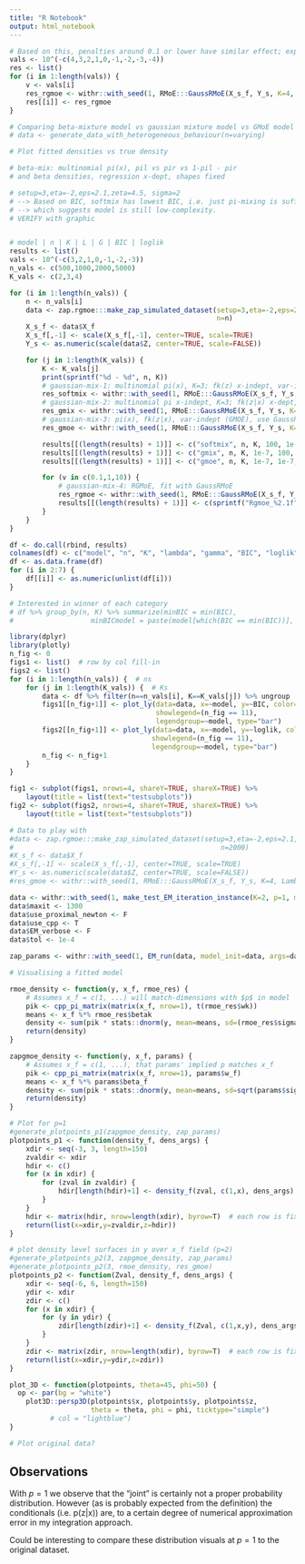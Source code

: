 ```yaml
---
title: "R Notebook"
output: html_notebook
---
```



```r
# Based on this, penalties around 0.1 or lower have similar effect; explodes around 2/3.
vals <- 10^(-c(4,3,2,1,0,-1,-2,-3,-4))
res <- list()
for (i in 1:length(vals)) {
    v <- vals[i]
    res_rgmoe <- withr::with_seed(1, RMoE:::GaussRMoE(X_s_f, Y_s, K=4, Lambda=v, Gamma=v))
    res[[i]] <- res_rgmoe
}
```

```r
# Comparing beta-mixture model vs gaussian mixture model vs GMoE model
# data <- generate_data_with_heterogeneous_behaviour(n=varying)

# Plot fitted densities vs true density

# beta-mix: multinomial pi(x), pil vs pir vs 1-pil - pir
# and beta densities, regression x-dept, shapes fixed

# setup=3,eta=-2,eps=2.1,zeta=4.5, sigma=2
# --> Based on BIC, softmix has lowest BIC, i.e. just pi-mixing is sufficient
# --> which suggests model is still low-complexity.
# VERIFY with graphic


# model | n | K | L | G | BIC | loglik
results <- list()
vals <- 10^(-c(3,2,1,0,-1,-2,-3))
n_vals <- c(500,1000,2000,5000)
K_vals <- c(2,3,4)

for (i in 1:length(n_vals)) {
    n <- n_vals[i]
    data <- zap.rgmoe:::make_zap_simulated_dataset(setup=3,eta=-2,eps=2.1,zeta=4.5, sigma=2,
                                                   n=n)
    X_s_f <- data$X_f
    X_s_f[,-1] <- scale(X_s_f[,-1], center=TRUE, scale=TRUE)
    Y_s <- as.numeric(scale(data$Z, center=TRUE, scale=FALSE))

    for (j in 1:length(K_vals)) {
        K <- K_vals[j]
        print(sprintf("%d - %d", n, K))
        # gaussian-mix-1: multinomial pi(x), K=3; fk(z) x-indept, var-indept
        res_softmix <- withr::with_seed(1, RMoE:::GaussRMoE(X_s_f, Y_s, K=K, Lambda=100, Gamma=1e-7))
        # gaussian-mix-2: multinomial pi x-indept, K=3; fk(z|x) x-dept, var-indept
        res_gmix <- withr::with_seed(1, RMoE:::GaussRMoE(X_s_f, Y_s, K=K, Lambda=1e-7, Gamma=100))
        # gaussian-mix-3: pi(x), fk(z|x), var-indept (GMOE), use GaussRMoE with tiny lambda, gamma
        res_gmoe <- withr::with_seed(1, RMoE:::GaussRMoE(X_s_f, Y_s, K=K, Lambda=1e-7, Gamma=1e-7))

        results[[(length(results) + 1)]] <- c("softmix", n, K, 100, 1e-7, res_softmix$BIC, res_softmix$loglik)
        results[[(length(results) + 1)]] <- c("gmix", n, K, 1e-7, 100, res_gmix$BIC, res_gmix$loglik)
        results[[(length(results) + 1)]] <- c("gmoe", n, K, 1e-7, 1e-7, res_gmoe$BIC, res_gmoe$loglik)

        for (v in c(0.1,1,10)) {
            # gaussian-mix-4: RGMoE, fit with GaussRMoE
            res_rgmoe <- withr::with_seed(1, RMoE:::GaussRMoE(X_s_f, Y_s, K=K, Lambda=v, Gamma=v))
            results[[(length(results) + 1)]] <- c(sprintf("Rgmoe_%2.1f", v), n, K, v, v, res_gmoe$BIC, res_gmoe$loglik)
        }
    }
}

df <- do.call(rbind, results)
colnames(df) <- c("model", "n", "K", "lambda", "gamma", "BIC", "loglik")
df <- as.data.frame(df)
for (i in 2:7) {
    df[[i]] <- as.numeric(unlist(df[i]))
}
```


```r
# Interested in winner of each category
# df %>% group_by(n, K) %>% summarize(minBIC = min(BIC),
#                   minBICmodel = paste(model[which(BIC == min(BIC))], collapse=", "))

library(dplyr)
library(plotly)
n_fig <- 0
figs1 <- list()  # row by col fill-in
figs2 <- list()
for (i in 1:length(n_vals)) {  # ns
    for (j in 1:length(K_vals)) {  # Ks
        data <- df %>% filter(n==n_vals[i], K==K_vals[j]) %>% ungroup
        figs1[[n_fig+1]] <- plot_ly(data=data, x=~model, y=~BIC, color=~model,
                                    showlegend=(n_fig == 11),
                                    legendgroup=~model, type="bar")
        figs2[[n_fig+1]] <- plot_ly(data=data, x=~model, y=~loglik, color=~model,
                                   showlegend=(n_fig == 11),
                                   legendgroup=~model, type="bar")
        n_fig <- n_fig+1
    }
}

fig1 <- subplot(figs1, nrows=4, shareY=TRUE, shareX=TRUE) %>%
    layout(title = list(text="testsubplots"))
fig2 <- subplot(figs2, nrows=4, shareY=TRUE, shareX=TRUE) %>%
    layout(title = list(text="testsubplots"))

```

```r
# Data to play with
#data <- zap.rgmoe:::make_zap_simulated_dataset(setup=3,eta=-2,eps=2.1,zeta=4.5, sigma=2,
#                                                   n=2000)
#X_s_f <- data$X_f
#X_s_f[,-1] <- scale(X_s_f[,-1], center=TRUE, scale=TRUE)
#Y_s <- as.numeric(scale(data$Z, center=TRUE, scale=FALSE))
#res_gmoe <- withr::with_seed(1, RMoE:::GaussRMoE(X_s_f, Y_s, K=4, Lambda=1e-7, Gamma=1e-7))

data <- withr::with_seed(1, make_test_EM_iteration_instance(K=2, p=1, mask_prop=0))
data$maxit <- 1300
data$use_proximal_newton <- F
data$use_cpp <- T
data$EM_verbose <- F
data$tol <- 1e-4

zap_params <- withr::with_seed(1, EM_run(data, model_init=data, args=data))

# Visualising a fitted model

rmoe_density <- function(y, x_f, rmoe_res) {
    # Assumes x_f = c(1, ...) will match-dimensions with $p$ in model
    pik <- cpp_pi_matrix(matrix(x_f, nrow=1), t(rmoe_res$wk))
    means <- x_f %*% rmoe_res$betak
    density <- sum(pik * stats::dnorm(y, mean=means, sd=(rmoe_res$sigma)))
    return(density)
}

zapgmoe_density <- function(y, x_f, params) {
    # Assumes x_f = c(1, ...), that params' implied p matches x_f
    pik <- cpp_pi_matrix(matrix(x_f, nrow=1), params$w_f)
    means <- x_f %*% params$beta_f
    density <- sum(pik * stats::dnorm(y, mean=means, sd=sqrt(params$sigma2)))
    return(density)
}

# Plot for p=1
#generate_plotpoints_p1(zapgmoe_density, zap_params)
plotpoints_p1 <- function(density_f, dens_args) {
    xdir <- seq(-3, 3, length=150)
    zvaldir <- xdir
    hdir <- c()
    for (x in xdir) {
        for (zval in zvaldir) {
            hdir[length(hdir)+1] <- density_f(zval, c(1,x), dens_args)
        }
    }
    hdir <- matrix(hdir, nrow=length(xdir), byrow=T)  # each row is fixed x
    return(list(x=xdir,y=zvaldir,z=hdir))
}

# plot density level surfaces in y over x_f field (p=2)
#generate_plotpoints_p2(3, zapgmoe_density, zap_params)
#generate_plotpoints_p2(3, rmoe_density, res_gmoe)
plotpoints_p2 <- function(Zval, density_f, dens_args) {
    xdir <- seq(-6, 6, length=150)
    ydir <- xdir
    zdir <- c()
    for (x in xdir) {
        for (y in ydir) {
            zdir[length(zdir)+1] <- density_f(Zval, c(1,x,y), dens_args)
        }
    }
    zdir <- matrix(zdir, nrow=length(xdir), byrow=T)  # each row is fixed x
    return(list(x=xdir,y=ydir,z=zdir))
}

plot_3D <- function(plotpoints, theta=45, phi=50) {
  op <- par(bg = "white")
    plot3D::persp3D(plotpoints$x, plotpoints$y, plotpoints$z, 
                    theta = theta, phi = phi, ticktype="simple")
          # col = "lightblue")  
}

# Plot original data?


```

## Observations

With $p=1$ we observe that the "joint" is certainly not a proper probability distribution. However (as is probably expected from the definition) the conditionals (i.e. p(z|x)) are, to a certain degree of numerical approximation error in my integration approach.

Could be interesting to compare these distribution visuals at $p=1$ to the original dataset.

